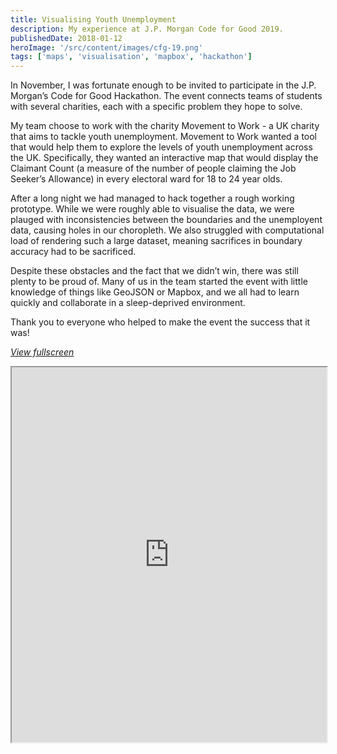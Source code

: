 ```yaml
---
title: Visualising Youth Unemployment
description: My experience at J.P. Morgan Code for Good 2019.
publishedDate: 2018-01-12
heroImage: '/src/content/images/cfg-19.png'
tags: ['maps', 'visualisation', 'mapbox', 'hackathon']
---
```


In November, I was fortunate enough to be invited to participate in the J.P. Morgan’s Code for Good Hackathon. The event connects teams of students with several charities, each with a specific problem they hope to solve.

My team choose to work with the charity Movement to Work - a UK charity that aims to tackle youth unemployment. Movement to Work wanted a tool that would help them to explore the levels of youth unemployment across the UK. Specifically, they wanted an interactive map that would display the Claimant Count (a measure of the number of people claiming the Job Seeker’s Allowance) in every electoral ward for 18 to 24 year olds.

After a long night we had managed to hack together a rough working prototype. While we were roughly able to visualise the data, we were plauged with inconsistencies between the boundaries and the unemployent data, causing holes in our choropleth. We also struggled with computational load of rendering such a large dataset, meaning sacrifices in boundary accuracy had to be sacrificed.

Despite these obstacles and the fact that we didn’t win, there was still plenty to be proud of. Many of us in the team started the event with little knowledge of things like GeoJSON or Mapbox, and we all had to learn quickly and collaborate in a sleep-deprived environment.

Thank you to everyone who helped to make the event the success that it was!

*[View fullscreen](https://cfg19.cjwilliams.io)*

<iframe src='https://cfg19.cjwilliams.io' width='100%' height="600px"></iframe>
